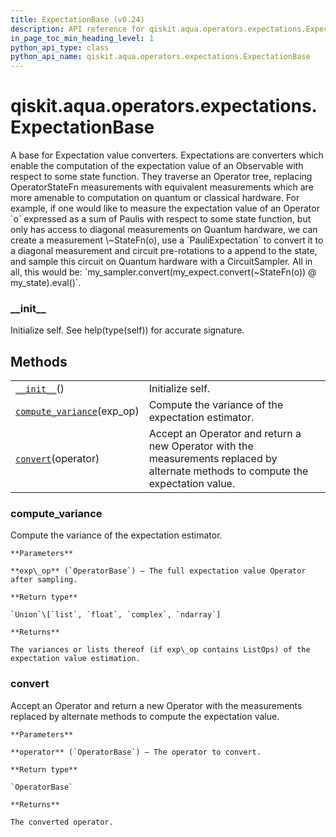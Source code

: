 ```yaml
---
title: ExpectationBase (v0.24)
description: API reference for qiskit.aqua.operators.expectations.ExpectationBase in qiskit v0.24
in_page_toc_min_heading_level: 1
python_api_type: class
python_api_name: qiskit.aqua.operators.expectations.ExpectationBase
---
```


<span id="qiskit-aqua-operators-expectations-expectationbase" />

# qiskit.aqua.operators.expectations.ExpectationBase

<Class id="qiskit.aqua.operators.expectations.ExpectationBase" isDedicatedPage={true} github="https://github.com/qiskit-community/qiskit-aqua/tree/stable/0.8/qiskit/aqua/operators/expectations/expectation_base.py" signature="ExpectationBase" modifiers="class">
  A base for Expectation value converters. Expectations are converters which enable the computation of the expectation value of an Observable with respect to some state function. They traverse an Operator tree, replacing OperatorStateFn measurements with equivalent measurements which are more amenable to computation on quantum or classical hardware. For example, if one would like to measure the expectation value of an Operator `o` expressed as a sum of Paulis with respect to some state function, but only has access to diagonal measurements on Quantum hardware, we can create a measurement \~StateFn(o), use a `PauliExpectation` to convert it to a diagonal measurement and circuit pre-rotations to a append to the state, and sample this circuit on Quantum hardware with a CircuitSampler. All in all, this would be: `my_sampler.convert(my_expect.convert(~StateFn(o)) @ my_state).eval()`.

  ### \_\_init\_\_

  <Function id="qiskit.aqua.operators.expectations.ExpectationBase.__init__" signature="__init__()">
    Initialize self. See help(type(self)) for accurate signature.
  </Function>

  ## Methods

  |                                                                                                                                                                           |                                                                                                                                    |
  | ------------------------------------------------------------------------------------------------------------------------------------------------------------------------- | ---------------------------------------------------------------------------------------------------------------------------------- |
  | [`__init__`](#qiskit.aqua.operators.expectations.ExpectationBase.__init__ "qiskit.aqua.operators.expectations.ExpectationBase.__init__")()                                | Initialize self.                                                                                                                   |
  | [`compute_variance`](#qiskit.aqua.operators.expectations.ExpectationBase.compute_variance "qiskit.aqua.operators.expectations.ExpectationBase.compute_variance")(exp\_op) | Compute the variance of the expectation estimator.                                                                                 |
  | [`convert`](#qiskit.aqua.operators.expectations.ExpectationBase.convert "qiskit.aqua.operators.expectations.ExpectationBase.convert")(operator)                           | Accept an Operator and return a new Operator with the measurements replaced by alternate methods to compute the expectation value. |

  ### compute\_variance

  <Function id="qiskit.aqua.operators.expectations.ExpectationBase.compute_variance" signature="compute_variance(exp_op)" modifiers="abstract">
    Compute the variance of the expectation estimator.

    **Parameters**

    **exp\_op** (`OperatorBase`) – The full expectation value Operator after sampling.

    **Return type**

    `Union`\[`list`, `float`, `complex`, `ndarray`]

    **Returns**

    The variances or lists thereof (if exp\_op contains ListOps) of the expectation value estimation.
  </Function>

  ### convert

  <Function id="qiskit.aqua.operators.expectations.ExpectationBase.convert" signature="convert(operator)" modifiers="abstract">
    Accept an Operator and return a new Operator with the measurements replaced by alternate methods to compute the expectation value.

    **Parameters**

    **operator** (`OperatorBase`) – The operator to convert.

    **Return type**

    `OperatorBase`

    **Returns**

    The converted operator.
  </Function>
</Class>

